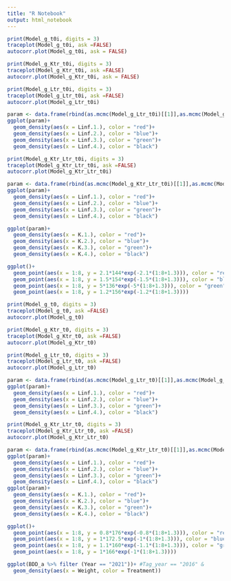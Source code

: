 ```yaml
---
title: "R Notebook"
output: html_notebook
---
```



```r
print(Model_g_t0i, digits = 3)
traceplot(Model_g_t0i, ask =FALSE)
autocorr.plot(Model_g_t0i, ask = FALSE)
```

```r
print(Model_g_Ktr_t0i, digits = 3)
traceplot(Model_g_Ktr_t0i, ask =FALSE)
autocorr.plot(Model_g_Ktr_t0i, ask = FALSE)
```

```r
print(Model_g_Ltr_t0i, digits = 3)
traceplot(Model_g_Ltr_t0i, ask =FALSE)
autocorr.plot(Model_g_Ltr_t0i)
```

```r
param <- data.frame(rbind(as.mcmc(Model_g_Ltr_t0i)[[1]],as.mcmc(Model_g_Ltr_t0i)[[2]]))
ggplot(param)+
  geom_density(aes(x = Linf.1.), color = "red")+
  geom_density(aes(x = Linf.2.), color = "blue")+
  geom_density(aes(x = Linf.3.), color = "green")+
  geom_density(aes(x = Linf.4.), color = "black")
```

```r
print(Model_g_Ktr_Ltr_t0i, digits = 3)
traceplot(Model_g_Ktr_Ltr_t0i, ask =FALSE)
autocorr.plot(Model_g_Ktr_Ltr_t0i)
```
```r
param <- data.frame(rbind(as.mcmc(Model_g_Ktr_Ltr_t0i)[[1]],as.mcmc(Model_g_Ktr_Ltr_t0i)[[2]]))
ggplot(param)+
  geom_density(aes(x = Linf.1.), color = "red")+
  geom_density(aes(x = Linf.2.), color = "blue")+
  geom_density(aes(x = Linf.3.), color = "green")+
  geom_density(aes(x = Linf.4.), color = "black")

ggplot(param)+
  geom_density(aes(x = K.1.), color = "red")+
  geom_density(aes(x = K.2.), color = "blue")+
  geom_density(aes(x = K.3.), color = "green")+
  geom_density(aes(x = K.4.), color = "black")
```

```r
ggplot()+
  geom_point(aes(x = 1:8, y = 2.1*144*exp(-2.1*(1:8+1.3))), color = "red")+
  geom_point(aes(x = 1:8, y = 1.5*154*exp(-1.5*(1:8+1.3))), color = "blue")+
  geom_point(aes(x = 1:8, y = 5*136*exp(-5*(1:8+1.3))), color = "green")+
  geom_point(aes(x = 1:8, y = 1.2*156*exp(-1.2*(1:8+1.3))))
```

```r
print(Model_g_t0, digits = 3)
traceplot(Model_g_t0, ask =FALSE)
autocorr.plot(Model_g_t0)
```

```r
print(Model_g_Ktr_t0, digits = 3)
traceplot(Model_g_Ktr_t0, ask =FALSE)
autocorr.plot(Model_g_Ktr_t0)
```

```r
print(Model_g_Ltr_t0, digits = 3)
traceplot(Model_g_Ltr_t0, ask =FALSE)
autocorr.plot(Model_g_Ltr_t0)
```

```r
param <- data.frame(rbind(as.mcmc(Model_g_Ltr_t0)[[1]],as.mcmc(Model_g_Ltr_t0)[[2]]))
ggplot(param)+
  geom_density(aes(x = Linf.1.), color = "red")+
  geom_density(aes(x = Linf.2.), color = "blue")+
  geom_density(aes(x = Linf.3.), color = "green")+
  geom_density(aes(x = Linf.4.), color = "black")
```

```r
print(Model_g_Ktr_Ltr_t0, digits = 3)
traceplot(Model_g_Ktr_Ltr_t0, ask =FALSE)
autocorr.plot(Model_g_Ktr_Ltr_t0)
```

```r
param <- data.frame(rbind(as.mcmc(Model_g_Ktr_Ltr_t0)[[1]],as.mcmc(Model_g_Ktr_Ltr_t0)[[2]]))
ggplot(param)+
  geom_density(aes(x = Linf.1.), color = "red")+
  geom_density(aes(x = Linf.2.), color = "blue")+
  geom_density(aes(x = Linf.3.), color = "green")+
  geom_density(aes(x = Linf.4.), color = "black")
ggplot(param)+
  geom_density(aes(x = K.1.), color = "red")+
  geom_density(aes(x = K.2.), color = "blue")+
  geom_density(aes(x = K.3.), color = "green")+
  geom_density(aes(x = K.4.), color = "black")
```

```r
ggplot()+
  geom_point(aes(x = 1:8, y = 0.8*176*exp(-0.8*(1:8+1.3))), color = "red")+
  geom_point(aes(x = 1:8, y = 1*172.5*exp(-1*(1:8+1.3))), color = "blue")+
  geom_point(aes(x = 1:8, y = 1.1*160*exp(-1.1*(1:8+1.3))), color = "green")+
  geom_point(aes(x = 1:8, y = 1*166*exp(-1*(1:8+1.3))))
```

```r
ggplot(BDD_a %>% filter (Year == "2021"))+ #Tag_year == "2016" & 
  geom_density(aes(x = Weight, color = Treatment))
```

